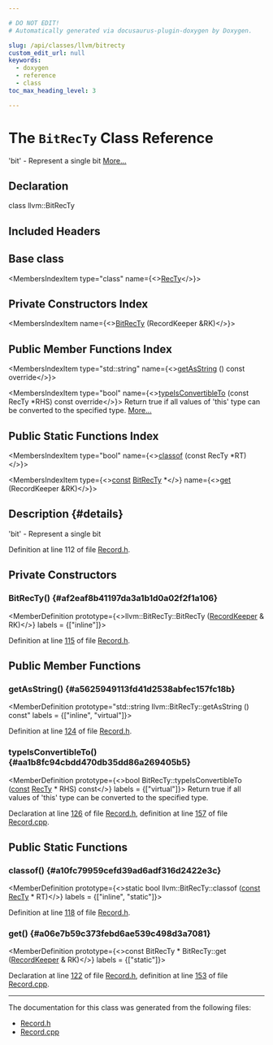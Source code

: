 ```yaml
---

# DO NOT EDIT!
# Automatically generated via docusaurus-plugin-doxygen by Doxygen.

slug: /api/classes/llvm/bitrecty
custom_edit_url: null
keywords:
  - doxygen
  - reference
  - class
toc_max_heading_level: 3

---
```





# The `BitRecTy` Class Reference

<DoxygenPage pluginConfig={pluginConfig}>

&#39;bit&#39; - Represent a single bit <a href="#details">More...</a>

## Declaration

<CodeBlock>class llvm::BitRecTy</CodeBlock>

## Included Headers

<IncludesList>
<IncludesListItem
  filePath="llvm/TableGen/Record.h"
  permalink="/docs/api/files/include/include/llvm/include/llvm/tablegen/record-h"
  isLocal="true" />
</IncludesList>

## Base class

<MembersIndex>

<MembersIndexItem
  type="class"
  name={<><a href="/docs/api/classes/llvm/recty">RecTy</a></>}>
</MembersIndexItem>

</MembersIndex>

## Private Constructors Index

<MembersIndex>

<MembersIndexItem
  name={<><a href="#af2eaf8b41197da3a1b1d0a02f2f1a106">BitRecTy</a> (RecordKeeper &amp;RK)</>}>
</MembersIndexItem>

</MembersIndex>

## Public Member Functions Index

<MembersIndex>

<MembersIndexItem
  type="std::string"
  name={<><a href="#a5625949113fd41d2538abfec157fc18b">getAsString</a> () const override</>}>
</MembersIndexItem>

<MembersIndexItem
  type="bool"
  name={<><a href="#aa1b8fc94cbdd470db35dd86a269405b5">typeIsConvertibleTo</a> (const RecTy &#42;RHS) const override</>}>
Return true if all values of &#39;this&#39; type can be converted to the specified type. <a href="#aa1b8fc94cbdd470db35dd86a269405b5">More...</a>
</MembersIndexItem>

</MembersIndex>

## Public Static Functions Index

<MembersIndex>

<MembersIndexItem
  type="bool"
  name={<><a href="#a10fc79959cefd39ad6adf316d2422e3c">classof</a> (const RecTy &#42;RT)</>}>
</MembersIndexItem>

<MembersIndexItem
  type={<><a href="/docs/api/files/lib/lib/target/lib/target/aarch64/aarch64promoteconstant-cpp/#a90f8350fecae261c25be85d38b451bff">const</a> <a href="/docs/api/classes/llvm/bitrecty">BitRecTy</a> &#42;</>}
  name={<><a href="#a06e7b59c373febd6ae539c498d3a7081">get</a> (RecordKeeper &amp;RK)</>}>
</MembersIndexItem>

</MembersIndex>

## Description {#details}

&#39;bit&#39; - Represent a single bit

Definition at line 112 of file <a href="/docs/api/files/include/include/llvm/include/llvm/tablegen/record-h">Record.h</a>.

<SectionDefinition>

## Private Constructors

### BitRecTy() {#af2eaf8b41197da3a1b1d0a02f2f1a106}

<MemberDefinition
  prototype={<>llvm::BitRecTy::BitRecTy (<a href="/docs/api/classes/llvm/recordkeeper">RecordKeeper</a> &amp; RK)</>}
  labels = {["inline"]}>

Definition at line <a href="/docs/api/files/include/include/llvm/include/llvm/tablegen/record-h/#l00115">115</a> of file <a href="/docs/api/files/include/include/llvm/include/llvm/tablegen/record-h">Record.h</a>.
</MemberDefinition>

</SectionDefinition>

<SectionDefinition>

## Public Member Functions

### getAsString() {#a5625949113fd41d2538abfec157fc18b}

<MemberDefinition
  prototype="std::string llvm::BitRecTy::getAsString () const"
  labels = {["inline", "virtual"]}>

Definition at line <a href="/docs/api/files/include/include/llvm/include/llvm/tablegen/record-h/#l00124">124</a> of file <a href="/docs/api/files/include/include/llvm/include/llvm/tablegen/record-h">Record.h</a>.
</MemberDefinition>

### typeIsConvertibleTo() {#aa1b8fc94cbdd470db35dd86a269405b5}

<MemberDefinition
  prototype={<>bool BitRecTy::typeIsConvertibleTo (<a href="/docs/api/files/lib/lib/target/lib/target/aarch64/aarch64promoteconstant-cpp/#a90f8350fecae261c25be85d38b451bff">const</a> <a href="/docs/api/classes/llvm/recty">RecTy</a> &#42; RHS) const</>}
  labels = {["virtual"]}>
Return true if all values of &#39;this&#39; type can be converted to the specified type.

Declaration at line <a href="/docs/api/files/include/include/llvm/include/llvm/tablegen/record-h/#l00126">126</a> of file <a href="/docs/api/files/include/include/llvm/include/llvm/tablegen/record-h">Record.h</a>, definition at line <a href="/docs/api/files/lib/lib/tablegen/record-cpp/#l00157">157</a> of file <a href="/docs/api/files/lib/lib/tablegen/record-cpp">Record.cpp</a>.
</MemberDefinition>

</SectionDefinition>

<SectionDefinition>

## Public Static Functions

### classof() {#a10fc79959cefd39ad6adf316d2422e3c}

<MemberDefinition
  prototype={<>static bool llvm::BitRecTy::classof (<a href="/docs/api/files/lib/lib/target/lib/target/aarch64/aarch64promoteconstant-cpp/#a90f8350fecae261c25be85d38b451bff">const</a> <a href="/docs/api/classes/llvm/recty">RecTy</a> &#42; RT)</>}
  labels = {["inline", "static"]}>

Definition at line <a href="/docs/api/files/include/include/llvm/include/llvm/tablegen/record-h/#l00118">118</a> of file <a href="/docs/api/files/include/include/llvm/include/llvm/tablegen/record-h">Record.h</a>.
</MemberDefinition>

### get() {#a06e7b59c373febd6ae539c498d3a7081}

<MemberDefinition
  prototype={<>const BitRecTy &#42; BitRecTy::get (<a href="/docs/api/classes/llvm/recordkeeper">RecordKeeper</a> &amp; RK)</>}
  labels = {["static"]}>

Declaration at line <a href="/docs/api/files/include/include/llvm/include/llvm/tablegen/record-h/#l00122">122</a> of file <a href="/docs/api/files/include/include/llvm/include/llvm/tablegen/record-h">Record.h</a>, definition at line <a href="/docs/api/files/lib/lib/tablegen/record-cpp/#l00153">153</a> of file <a href="/docs/api/files/lib/lib/tablegen/record-cpp">Record.cpp</a>.
</MemberDefinition>

</SectionDefinition>

<hr/>

The documentation for this class was generated from the following files:

<ul>
<li><a href="/docs/api/files/include/include/llvm/include/llvm/tablegen/record-h">Record.h</a></li>
<li><a href="/docs/api/files/lib/lib/tablegen/record-cpp">Record.cpp</a></li>
</ul>

</DoxygenPage>
